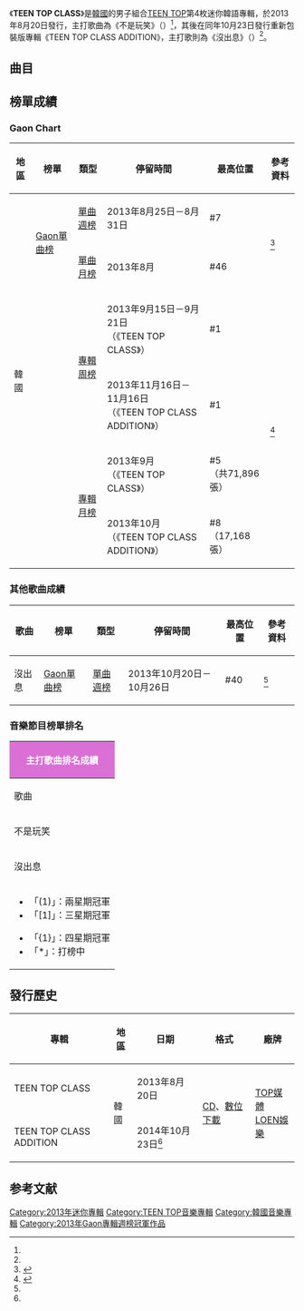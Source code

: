 {{Infobox Album
| Name = TEEN TOP CLASS
| Cover = TEEN TOP TEEN TOP CLASS.jpg
| Artist = [[TEEN_TOP|TEEN TOP]]
| Type = EP
| Released = 2013年8月20日<ref name="Release">{{cite web|title=TEEN TOP releases album cover + tracklist for mini album 'TEEN TOP CLASS'|url=http://www.allkpop.com/article/2013/08/teen-top-releases-album-cover-tracklist-for-mini-album-teen-top-class|date=2013-08-20|accessdate=2014-11-11|language=en|archive-date=2014-11-11|archive-url=https://web.archive.org/web/20141111123006/http://www.allkpop.com/article/2013/08/teen-top-releases-album-cover-tracklist-for-mini-album-teen-top-class|dead-url=no}}</ref><br>2013年10月23日（TEEN TOP CLASS ADDITION）<ref name="Ret">{{cite web|title=TEEN TOP to return with repackaged album next week|url=http://www.allkpop.com/article/2013/10/teen-top-to-return-with-repackaged-album-next-week|date=2013-10-18|accessdate=2014-11-11|language=en|archive-date=2014-11-11|archive-url=https://web.archive.org/web/20141111120433/http://www.allkpop.com/article/2013/10/teen-top-to-return-with-repackaged-album-next-week|dead-url=no}}</ref>
| Recorded = 2013年
| Genre = [[韓語流行音樂|韓語流行音樂]]
| Length = 17:57<br>21:43（TEEN TOP CLASS ADDITION）
| Label = [[TOP媒體|TOP媒體]]製作<br>[[LOEN娛樂|LOEN娛樂]]發行
| Producer = 
| Certification  = 
| Chart position = * 週榜最高排名第1位<small>（9月21日，[[Gaon_Chart|Gaon]]）</small> 
* 月榜最高排名第5位<small>（9月，[[Gaon_Chart|Gaon]]）</small> 
| Last album = {{link-en|No.1 (TEEN TOP專輯)|No. 1 (Teen Top album)|No.1}}<br>（2013年）
| This album = '''TEEN TOP CLASS'''<br>（2013年）
| Next album = [[ÉXITO|ÉXITO]]<br>（2014年）
{{Singles
| Name           = TEEN TOP CLASS
| Type           = EP
| Single 1       = 不是玩笑（{{lang|ko|장난아냐}}）
| Single 1 date  = {{Start date|2013|8|20}}
| Single 2       = 沒出息（{{lang|ko|못났다}}）
| Single 2 date  = {{Start date|2013|10|23}}
}}
{{Extra album cover
  | Upper caption = 其他封面
  | Type = EP
  | Cover = TEEN TOP TEEN TOP CLASS ADDITION.jpg
  | Lower caption = 重新包裝版專輯《TEEN TOP CLASS ADDITION》封面
  }} 
}}

《'''TEEN TOP CLASS'''》是[[韓國|韓國]]的男子組合[[TEEN_TOP|TEEN TOP]]第4枚迷你韓語專輯，於2013年8月20日發行，主打歌曲為《不是玩笑》（{{lang-ko|쉽지않아}}）<ref name="Release"/>，其後在同年10月23日發行重新包裝版專輯《TEEN TOP CLASS ADDITION》，主打歌則為《沒出息》（{{lang-ko|못났다}}）<ref name="Ret"/>。

==曲目==
{{Track listing
| total_length    = 17:57

| title1          = TEEN TOP CLASS
| music1          = [[星群戰爭|星群戰爭]]（{{lang|ko|별들의 전쟁}}）<br>[[Electroboyz|Maboos]]
| lyrics1         = Maboos<br>[[Electroboyz|ChaKun]]（{{lang|ko|차쿤}}）
| arranger1       = 星群戰爭
| length1         = 1:10

| title2          = 不是玩笑
| note2           = {{lang|ko|장난아냐}}
| music2          = [[姜東哲|勇敢兄弟]]（{{lang|ko|용감한 형제}}）<br>[[大象王國|大象王國]]（{{lang|ko|코끼리왕국}}）
| lyrics2         = 勇敢兄弟
| arranger2       = 勇敢兄弟<br>大象王國
| length2         = 3:12

| title3          = Don't I
| music3          = 勇敢兄弟<br>大象王國
| lyrics3         = 勇敢兄弟<br>ChaKun
| arranger3       = 大象王國
| length3         = 3:10

| title4          = Oh! Good
| music4          = 勇敢兄弟<br>星群戰爭
| lyrics4         = 勇敢兄弟
| arranger4       = 勇敢兄弟<br>星群戰爭
| length4         = 3:12

| title5          = Date
| music5          = 勇敢兄弟<br>星群戰爭
| lyrics5         = 勇敢兄弟
| arranger5       = 星群戰爭
| length5         = 3:08

| title6          = Rock Star
| note6           = Feat. Maboos
| music6          = 星群戰爭<br>Maboos
| lyrics6         = Maboos<br>ChaKun
| arranger6       = 星群戰爭
| length6         = 4:03

}}
{{tracklist
| collapsed       = yes
| total_length    = 21:43
| headline        = 重新包裝版專輯《TEEN TOP CLASS ADDITION》

| title1          = 沒出息
| note1           = {{lang|ko|못났다}}
| music1          = 勇敢兄弟
| lyrics1         = 勇敢兄弟<br>ChaKun
| arranger1       = 勇敢兄弟
| length1         = 3:45

| title2          = 不是玩笑
| length2         = 3:12

| title3          = Don't I
| length3         = 3:10

| title4          = Oh! Good
| length4         = 3:12

| title5          = Date
| length5         = 3:08

| title6          = Rock Star
| length6         = 4:03

| title7          = TEEN TOP CLASS
| length7         = 1:10

}}

==榜單成績==
===Gaon Chart===
{| class="wikitable" style="text-align:center; width:800px"
|-
! 地區 !! 榜單 !! 類型 !! 停留時間 !! 最高位置 !! 參考資料
|-
| rowspan=6|韓國 ||rowspan=2| [[Gaon單曲榜|Gaon單曲榜]] || [[2013年Gaon單曲冠軍作品列表|單曲週榜]] || 2013年8月25日－8月31日 || #7 ||rowspan=2|<ref name=gaonsinglechart>{{cite web|url=http://www-new.gaonchart.co.kr/chart/digital.php|title=This links to current week - select the year/month/week from drop down menu|date=|work=Gaon Singles Chart|publisher=Korea Music Content Industry Association|accessdate=2014-11-11|language=ko|deadurl=yes|archiveurl=https://web.archive.org/web/20141113182156/http://www-new.gaonchart.co.kr/chart/digital.php|archivedate=2014-11-13}}</ref>
|-
| [[2013年Gaon單曲冠軍作品列表|單曲月榜]] || 2013年8月 || #46
|-
|rowspan=4|{{link-en|Gaon專輯榜|Gaon Album Chart}} ||rowspan=2| [[2013年Gaon專輯冠軍作品列表|專輯周榜]] || 2013年9月15日－9月21日<br>（《TEEN TOP CLASS》） || #1 ||rowspan=4|<ref name=gaonalbumchart>{{cite web|url=http://www-new.gaonchart.co.kr/chart/album.php|title=This links to current week - select the year/week from drop down menu|date=|work=Gaon Album Charts|publisher=Korea Music Content Industry Association|accessdate=2014-11-11|language=ko|deadurl=yes|archiveurl=https://web.archive.org/web/20141206021948/http://www-new.gaonchart.co.kr/chart/album.php|archivedate=2014-12-06}}</ref>
|-
| 2013年11月16日－11月16日<br>（《TEEN TOP CLASS ADDITION》） || #1
|-
|rowspan=2| [[2013年Gaon專輯冠軍作品列表|專輯月榜]] || 2013年9月<br>（《TEEN TOP CLASS》） || #5<br>（共71,896張）
|-
| 2013年10月<br>（《TEEN TOP CLASS ADDITION》） || #8<br>（17,168張）
|}

===其他歌曲成績===
{| class="wikitable" style="text-align:center; width:800px"
|-
! 歌曲 !! 榜單 !! 類型 !! 停留時間 !! 最高位置 !!參考資料
|-
| 沒出息 || [[Gaon單曲榜|Gaon單曲榜]] || [[2013年Gaon單曲冠軍作品列表|單曲週榜]] || 2013年10月20日－10月26日 || #40 ||rowspan=2|<ref name=gaonsinglechart/>
|}

===音樂節目榜單排名===
{|class="wikitable" style="font-size:small"
!colspan="6" style="background:#DA70D6; color:white;"|主打歌曲排名成績
|-
!歌曲!![[Mnet媒體|Mnet]]<br /><small>《[[M!_Countdown|M! Countdown]]》</small>!![[KBS第2頻道|KBS2]]<br /><small>《[[KBS音樂銀行|Music Bank]]》</small>!![[文化廣播_(韓國)|MBC]]<br /><small>《[[Show!_音樂中心|Show! 音樂中心]]》</small>!![[SBS_(韓國)|SBS]]<br /><small>《[[SBS人氣歌謠|人氣歌謠]]》</small>!!備註
|-
| 不是玩笑 || 3 || '''1''' || 3 || '''1''' || '''[[MBC_MUSIC|MBC MUSIC]]<br>[[Show_Champion|Show Champion]]<br>冠軍歌曲'''
|-
| 沒出息 || / || 30 || 15 || 18 || 
|-
|colspan="6"|
{{col-begin}}
{{col-2}}
*「(1)」：兩星期冠軍
*「[1]」：三星期冠軍
{{col-break}}
*「{1}」：四星期冠軍
*「*」：打榜中
{{col-end}}
|}

==發行歷史==
{| class="wikitable"
|-
! scope="col"| 專輯 !! 地區 !! 日期 !! 格式 !! 廠牌 
|-
! TEEN TOP CLASS
! rowspan=2|韓國
! 2013年8月20日
| rowspan=2|[[CD|CD]]、[[數位音樂下載|數位下載]]
! rowspan=2|[[TOP媒體|TOP媒體]]<br>[[LOEN娛樂|LOEN娛樂]]
|-
! TEEN TOP CLASS ADDITION
! 2014年10月23日<ref name="Ret"/>
|}

==参考文献==
{{reflist}}
{{TEEN TOP}}
{{Gaon專輯週榜冠軍 (2013年)|2013年9月21日、11月16日，共2週}}

{{DEFAULTSORT:TEEN TOP CLASS}}
[[Category:2013年迷你專輯|Category:2013年迷你專輯]]
[[Category:TEEN_TOP音樂專輯|Category:TEEN TOP音樂專輯]]
[[Category:韓國音樂專輯|Category:韓國音樂專輯]]
[[Category:2013年Gaon專輯週榜冠軍作品|Category:2013年Gaon專輯週榜冠軍作品]]